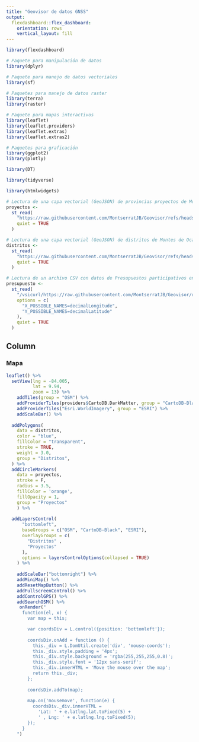```yaml
---
title: "Geovisor de datos GNSS"
output: 
  flexdashboard::flex_dashboard:
    orientation: rows
    vertical_layout: fill
---
```




```r
library(flexdashboard)
```


```r
# Paquete para manipulación de datos
library(dplyr)

# Paquete para manejo de datos vectoriales
library(sf)

# Paquetes para manejo de datos raster
library(terra)
library(raster)

# Paquete para mapas interactivos
library(leaflet)
library(leaflet.providers)
library(leaflet.extras)
library(leaflet.extras2)

# Paquetes para graficación
library(ggplot2)
library(plotly)

library(DT)

library(tidyverse)

library(htmlwidgets)
```

```r
# Lectura de una capa vectorial (GeoJSON) de provincias proyectos de Montes de Oca
proyectos <-
  st_read(
    "https://raw.githubusercontent.com/MontserratJB/Geovisor/refs/heads/main/Presupuestos.geojson",
    quiet = TRUE
  )

# Lectura de una capa vectorial (GeoJSON) de distritos de Montes de Oca
distritos <-
  st_read(
    "https://raw.githubusercontent.com/MontserratJB/Geovisor/refs/heads/main/Distritos.geojson",
    quiet = TRUE
  )

# Lectura de un archivo CSV con datos de Presupuestos participativos en Montes de Oca
presupuesto <-
  st_read(
    "/vsicurl/https://raw.githubusercontent.com/MontserratJB/Geovisor/refs/heads/main/Pres_part.csv",
    options = c(
      "X_POSSIBLE_NAMES=decimalLongitude",
      "Y_POSSIBLE_NAMES=decimalLatitude"
    ),
    quiet = TRUE
  )

```


Column {data-width=450}
-----------------------------------------------------------------------

### Mapa

```r


leaflet() %>%
  setView(lng = -84.005, 
          lat = 9.94, 
          zoom = 13) %>%
    addTiles(group = "OSM") %>%
    addProviderTiles(providers$CartoDB.DarkMatter, group = "CartoDB-Black") %>%
    addProviderTiles("Esri.WorldImagery", group = "ESRI") %>%  
    addScaleBar() %>% 
 
  addPolygons(
    data = distritos,
    color = "blue",
    fillColor = "transparent",
    stroke = TRUE,
    weight = 3.0,
    group = "Distritos",
  ) %>%
  addCircleMarkers(
    data = proyectos,
    stroke = F,
    radius = 3.5,
    fillColor = 'orange',
    fillOpacity = 1,
    group = "Proyectos"
    ) %>%
  
  addLayersControl(
      "bottomleft",
      baseGroups = c("OSM", "CartoDB-Black", "ESRI"),
      overlayGroups = c(
        "Distritos" ,
        "Proyectos"
      ),
      options = layersControlOptions(collapsed = TRUE)
    ) %>%
    
    addScaleBar("bottomright") %>%
    addMiniMap() %>%
    addResetMapButton() %>%
    addFullscreenControl() %>%
    addControlGPS() %>%
    addSearchOSM() %>%
     onRender("
      function(el, x) {
        var map = this;

        var coordsDiv = L.control({position: 'bottomleft'});
  
        coordsDiv.onAdd = function () {
          this._div = L.DomUtil.create('div', 'mouse-coords');
          this._div.style.padding = '4px';
          this._div.style.background = 'rgba(255,255,255,0.8)';
          this._div.style.font = '12px sans-serif';
          this._div.innerHTML = 'Move the mouse over the map';
          return this._div;
        };
  
        coordsDiv.addTo(map);
  
        map.on('mousemove', function(e) {
          coordsDiv._div.innerHTML = 
            'Lat: ' + e.latlng.lat.toFixed(5) + 
            ' , Lng: ' + e.latlng.lng.toFixed(5);
        });
      }
    ")
  
```


